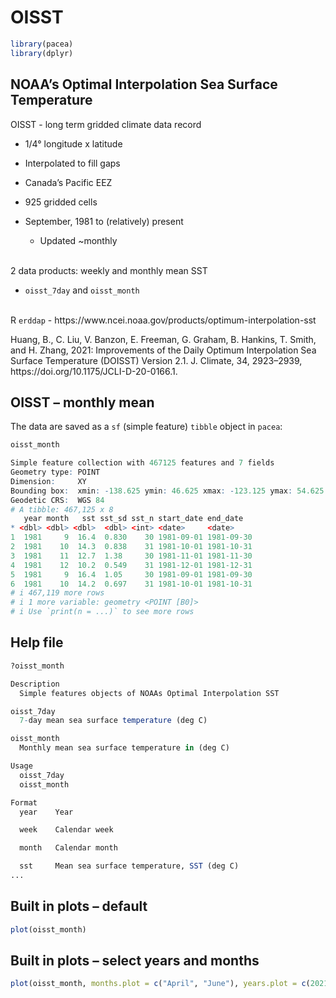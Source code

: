 # OISST

```r
library(pacea)
library(dplyr)
```

## NOAA's Optimal Interpolation Sea Surface Temperature
\pause
OISST - long term gridded climate data record 

- 1/4° longitude x latitude

- Interpolated to fill gaps

- Canada's Pacific EEZ

- 925 gridded cells

- September, 1981 to (relatively) present
  - Updated ~monthly

\
2 data products: weekly and monthly mean SST 

- `oisst_7day` and `oisst_month`

\
\tiny
R `erddap` - https://www.ncei.noaa.gov/products/optimum-interpolation-sst 

Huang, B., C. Liu, V. Banzon, E. Freeman, G. Graham, B. Hankins, T. Smith, and H. Zhang, 2021: Improvements of the Daily Optimum Interpolation Sea Surface Temperature (DOISST) Version 2.1. J. Climate, 34, 2923–2939, https://doi.org/10.1175/JCLI-D-20-0166.1.
\normalsize

## OISST -- monthly mean
The data are saved as a `sf` (simple feature) `tibble` object in `pacea`:

```r
oisst_month
```

```r
Simple feature collection with 467125 features and 7 fields
Geometry type: POINT
Dimension:     XY
Bounding box:  xmin: -138.625 ymin: 46.625 xmax: -123.125 ymax: 54.625
Geodetic CRS:  WGS 84
# A tibble: 467,125 x 8
   year month   sst sst_sd sst_n start_date end_date  
* <dbl> <dbl> <dbl>  <dbl> <int> <date>     <date>    
1  1981     9  16.4  0.830    30 1981-09-01 1981-09-30
2  1981    10  14.3  0.838    31 1981-10-01 1981-10-31
3  1981    11  12.7  1.38     30 1981-11-01 1981-11-30
4  1981    12  10.2  0.549    31 1981-12-01 1981-12-31
5  1981     9  16.4  1.05     30 1981-09-01 1981-09-30
6  1981    10  14.2  0.697    31 1981-10-01 1981-10-31
# i 467,119 more rows
# i 1 more variable: geometry <POINT [B0]>
# i Use `print(n = ...)` to see more rows
```

## Help file
```r
?oisst_month
```

```r
Description
  Simple features objects of NOAAs Optimal Interpolation SST

oisst_7day
  7-day mean sea surface temperature (deg C)

oisst_month
  Monthly mean sea surface temperature in (deg C)

Usage
  oisst_7day
  oisst_month

Format
  year    Year

  week    Calendar week

  month   Calendar month

  sst     Mean sea surface temperature, SST (deg C)
...
```

## Built in plots -- default
```r
plot(oisst_month)
```

## Built in plots -- select years and months
```r
plot(oisst_month, months.plot = c("April", "June"), years.plot = c(2021:2023))
```
